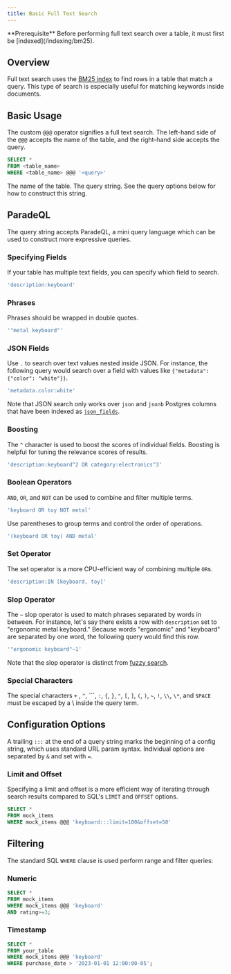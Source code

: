 ```yaml
---
title: Basic Full Text Search
---
```


<Note>
  **Prerequisite** Before performing full text search over a table, it must
  first be [indexed](/indexing/bm25).
</Note>

## Overview

Full text search uses the [BM25 index](/indexing/bm25) to find rows in a table that match a query.
This type of search is especially useful for matching keywords inside documents.

## Basic Usage

The custom `@@@` operator signifies a full text search. The left-hand side of the `@@@` accepts the
name of the table, and the right-hand side accepts the query.

```sql
SELECT *
FROM <table_name>
WHERE <table_name> @@@ '<query>'
```

<ParamField body="table_name" required>
  The name of the table.
</ParamField>
<ParamField body="query" required>
  The query string. See the query options below for how to construct this
  string.
</ParamField>

## ParadeQL

The query string accepts ParadeQL, a mini query language which can be used to construct more expressive queries.

### Specifying Fields

If your table has multiple text fields, you can specify which field to search.

```sql
'description:keyboard'
```

### Phrases

Phrases should be wrapped in double quotes.

```sql
'"metal keyboard"'
```

### JSON Fields

Use `.` to search over text values nested inside JSON. For instance, the following query would search
over a field with values like `{"metadata": {"color": "white"}}`.

```sql
'metadata.color:white'
```

Note that JSON search only works over `json` and `jsonb` Postgres columns that have been indexed as
[`json_fields`](/indexing/bm25#creating-a-bm25-index).

### Boosting

The `^` character is used to boost the scores of individual fields. Boosting is helpful for tuning
the relevance scores of results.

```sql
'description:keyboard^2 OR category:electronics^3'
```

### Boolean Operators

`AND`, `OR`, and `NOT` can be used to combine and filter multiple terms.

```sql
'keyboard OR toy NOT metal'
```

Use parentheses to group terms and control the order of operations.

```sql
'(keyboard OR toy) AND metal'
```

### Set Operator

The set operator is a more CPU-efficient way of combining multiple `OR`s.

```sql
'description:IN [keyboard, toy]'
```

### Slop Operator

The `~` slop operator is used to match phrases separated by words in between. For instance, let's say
there exists a row with `description` set to "ergonomic metal keyboard." Because words "ergonomic" and "keyboard"
are separated by one word, the following query would find this row.

```sql
'"ergonomic keyboard"~1'
```

Note that the slop operator is distinct from [fuzzy search](/search/fuzzy).

### Special Characters

The special characters `+` , `^`, ```, `:`, `{`, `}`, `"`, `[`, `]`, `(`, `)`, `~`, `!`, `\\`, `\*`, and `SPACE`
must be escaped by a \ inside the query term.

## Configuration Options

A trailing `:::` at the end of a query string marks the beginning of a config string, which uses standard
URL param syntax. Individual options are separated by `&` and set with `=`.

### Limit and Offset

Specifying a limit and offset is a more efficient way of iterating through search results compared to
SQL's `LIMIT` and `OFFSET` options.

```sql
SELECT *
FROM mock_items
WHERE mock_items @@@ 'keyboard:::limit=100&offset=50'
```

## Filtering

The standard SQL `WHERE` clause is used perform range and filter queries:

### Numeric

```sql
SELECT *
FROM mock_items
WHERE mock_items @@@ 'keyboard'
AND rating>=3;
```

### Timestamp

```sql
SELECT *
FROM your_table
WHERE mock_items @@@ 'keyboard'
WHERE purchase_date > '2023-01-01 12:00:00-05';
```
